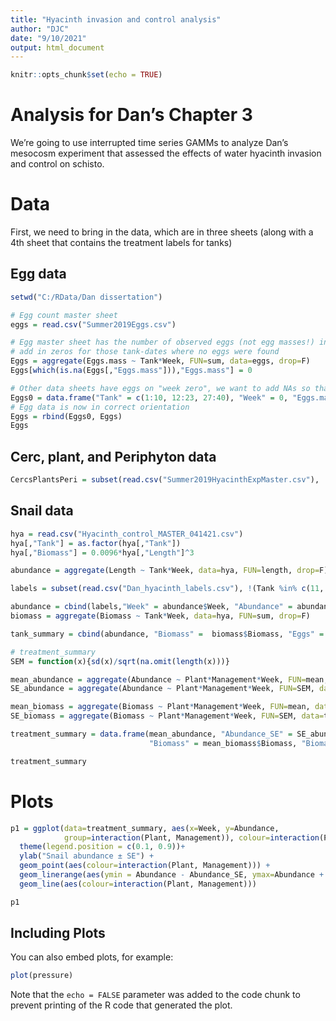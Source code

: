 ---
title: "Hyacinth invasion and control analysis"
author: "DJC"
date: "9/10/2021"
output: html_document
---

```{r setup, include=FALSE}
knitr::opts_chunk$set(echo = TRUE)
```

# Analysis for Dan's Chapter 3

We're going to use interrupted time series GAMMs to analyze Dan's mesocosm experiment that assessed the effects of water hyacinth invasion and control on schisto.

# Data
First, we need to bring in the data, which are in three sheets (along with a 4th sheet that contains the treatment labels for tanks)

## Egg data
```{r egg_data}
setwd("C:/RData/Dan dissertation")

# Egg count master sheet 
eggs = read.csv("Summer2019Eggs.csv")

# Egg master sheet has the number of observed eggs (not egg masses!) in each tank that had any. So, we need to sum up and
# add in zeros for those tank-dates where no eggs were found
Eggs = aggregate(Eggs.mass ~ Tank*Week, FUN=sum, data=eggs, drop=F)
Eggs[which(is.na(Eggs[,"Eggs.mass"])),"Eggs.mass"] = 0

# Other data sheets have eggs on "week zero", we want to add NAs so that the data sheets eventually align
Eggs0 = data.frame("Tank" = c(1:10, 12:23, 27:40), "Week" = 0, "Eggs.mass" = NA)
# Egg data is now in correct orientation
Eggs = rbind(Eggs0, Eggs)
Eggs
```
## Cerc, plant, and Periphyton data

```{r}

CercsPlantsPeri = subset(read.csv("Summer2019HyacinthExpMaster.csv"), !Tank %in% c(11, 24:26), select=c("Tank","Week", "Plant.mass", "Cercs", "Peri"))


```


## Snail data 
```{r snail_data}
hya = read.csv("Hyacinth_control_MASTER_041421.csv")
hya[,"Tank"] = as.factor(hya[,"Tank"])
hya[,"Biomass"] = 0.0096*hya[,"Length"]^3

abundance = aggregate(Length ~ Tank*Week, data=hya, FUN=length, drop=F)

labels = subset(read.csv("Dan_hyacinth_labels.csv"), !(Tank %in% c(11, 24:26)))

abundance = cbind(labels,"Week" = abundance$Week, "Abundance" = abundance$Length)
biomass = aggregate(Biomass ~ Tank*Week, data=hya, FUN=sum, drop=F)

tank_summary = cbind(abundance, "Biomass" =  biomass$Biomass, "Eggs" = Eggs$Eggs.mass, "Plants" = CercsPlantsPeri$Plant.mass, "Cercariae" = CercsPlantsPeri$Cercs, "Periphyton" = CercsPlantsPeri$Peri)

# treatment_summary
SEM = function(x){sd(x)/sqrt(na.omit(length(x)))}

mean_abundance = aggregate(Abundance ~ Plant*Management*Week, FUN=mean, data=tank_summary, na.action = na.omit)
SE_abundance = aggregate(Abundance ~ Plant*Management*Week, FUN=SEM, data=tank_summary, na.action = na.omit)

mean_biomass = aggregate(Biomass ~ Plant*Management*Week, FUN=mean, data=tank_summary, na.action = na.omit)
SE_biomass = aggregate(Biomass ~ Plant*Management*Week, FUN=SEM, data=tank_summary, na.action = na.omit)

treatment_summary = data.frame(mean_abundance, "Abundance_SE" = SE_abundance$Abundance,
                               "Biomass" = mean_biomass$Biomass, "Biomass_SE" = SE_biomass$Biomass)

treatment_summary
```
# Plots

```{r}
p1 = ggplot(data=treatment_summary, aes(x=Week, y=Abundance, 
            group=interaction(Plant, Management)), colour=interaction(Plant, Management)) + 
  theme(legend.position = c(0.1, 0.9))+
  ylab("Snail abundance ± SE") +
  geom_point(aes(colour=interaction(Plant, Management))) +
  geom_linerange(aes(ymin = Abundance - Abundance_SE, ymax=Abundance + Abundance_SE, colour=interaction(Plant, Management))) +
  geom_line(aes(colour=interaction(Plant, Management)))

p1
```



## Including Plots

You can also embed plots, for example:

```{r pressure, echo=FALSE}
plot(pressure)
```

Note that the `echo = FALSE` parameter was added to the code chunk to prevent printing of the R code that generated the plot.
